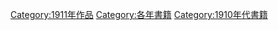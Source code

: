 {{Commonscat|1911 books}}

[[Category:1911年作品|Category:1911年作品]]
[[Category:各年書籍|Category:各年書籍]]
[[Category:1910年代書籍|Category:1910年代書籍]]